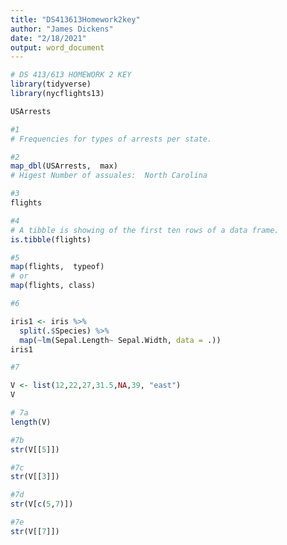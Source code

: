 ```yaml
---
title: "DS413613Homework2key"
author: "James Dickens"
date: "2/18/2021"
output: word_document
---
```


```r


# DS 413/613 HOMEWORK 2 KEY
library(tidyverse)
library(nycflights13)

USArrests

#1
# Frequencies for types of arrests per state.

#2
map_dbl(USArrests,  max)
# Higest Number of assuales:  North Carolina

#3
flights

#4
# A tibble is showing of the first ten rows of a data frame.
is.tibble(flights)

#5
map(flights,  typeof)
# or
map(flights, class)

#6

iris1 <- iris %>%
  split(.$Species) %>%
  map(~lm(Sepal.Length~ Sepal.Width, data = .))
iris1

#7

V <- list(12,22,27,31.5,NA,39, "east")
V

# 7a
length(V)

#7b
str(V[[5]])

#7c
str(V[[3]])

#7d
str(V[c(5,7)])

#7e
str(V[[7]])



```

